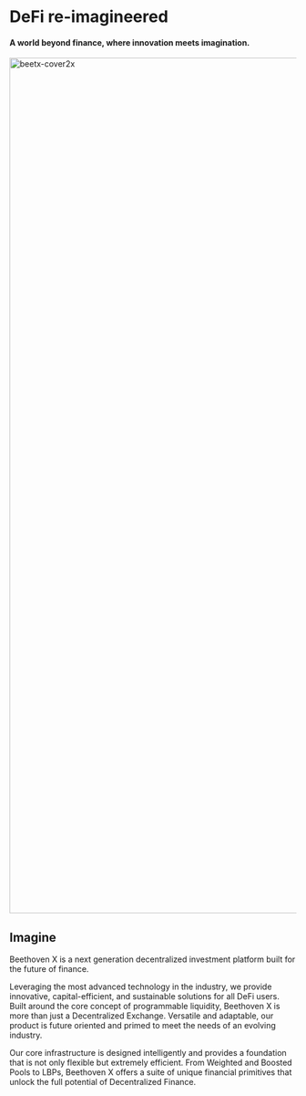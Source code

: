 # DeFi re-imagineered 

#### A world beyond finance, where innovation meets imagination. 
<img width="1500" alt="beetx-cover2x" src="https://user-images.githubusercontent.com/109503546/207063052-73b36bd7-4739-459e-97de-b80420b50571.png"/>

##  Imagine 

Beethoven X is a next generation decentralized investment platform built for the future of finance.

Leveraging the most advanced technology in the industry, we provide innovative, capital-efficient, and sustainable solutions for all DeFi users. Built around the core concept of programmable liquidity, Beethoven X is more than just a Decentralized Exchange. Versatile and adaptable, our product is future oriented and primed to meet the needs of an evolving industry. 

Our core infrastructure is designed intelligently and provides a foundation that is not only flexible but extremely efficient. From Weighted and Boosted Pools to LBPs, Beethoven X offers a suite of unique financial primitives that unlock the full potential of Decentralized Finance. 
